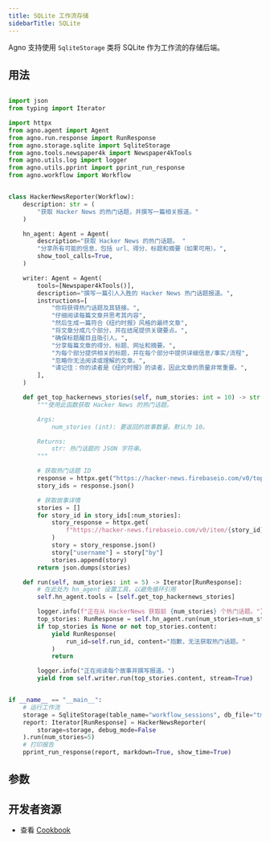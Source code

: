 ```yaml
---
title: SQLite 工作流存储
sidebarTitle: SQLite
---
```


Agno 支持使用 `SqliteStorage` 类将 SQLite 作为工作流的存储后端。

## 用法

```python sqlite_storage_for_workflow

import json
from typing import Iterator

import httpx
from agno.agent import Agent
from agno.run.response import RunResponse
from agno.storage.sqlite import SqliteStorage
from agno.tools.newspaper4k import Newspaper4kTools
from agno.utils.log import logger
from agno.utils.pprint import pprint_run_response
from agno.workflow import Workflow


class HackerNewsReporter(Workflow):
    description: str = (
        "获取 Hacker News 的热门话题，并撰写一篇相关报道。"
    )

    hn_agent: Agent = Agent(
        description="获取 Hacker News 的热门话题。 "
        "分享所有可能的信息，包括 url、得分、标题和摘要（如果可用）。",
        show_tool_calls=True,
    )

    writer: Agent = Agent(
        tools=[Newspaper4kTools()],
        description="撰写一篇引人入胜的 Hacker News 热门话题报道。",
        instructions=[
            "你将获得热门话题及其链接。",
            "仔细阅读每篇文章并思考其内容",
            "然后生成一篇符合《纽约时报》风格的最终文章",
            "将文章分成几个部分，并在结尾提供关键要点。",
            "确保标题醒目且吸引人。",
            "分享每篇文章的得分、标题、网址和摘要。",
            "为每个部分提供相关的标题，并在每个部分中提供详细信息/事实/流程",
            "忽略你无法阅读或理解的文章。",
            "请记住：你的读者是《纽约时报》的读者，因此文章的质量非常重要。",
        ],
    )

    def get_top_hackernews_stories(self, num_stories: int = 10) -> str:
        """使用此函数获取 Hacker News 的热门话题。

        Args:
            num_stories (int): 要返回的故事数量。默认为 10。

        Returns:
            str: 热门话题的 JSON 字符串。
        """

        # 获取热门话题 ID
        response = httpx.get("https://hacker-news.firebaseio.com/v0/topstories.json")
        story_ids = response.json()

        # 获取故事详情
        stories = []
        for story_id in story_ids[:num_stories]:
            story_response = httpx.get(
                f"https://hacker-news.firebaseio.com/v0/item/{story_id}.json"
            )
            story = story_response.json()
            story["username"] = story["by"]
            stories.append(story)
        return json.dumps(stories)

    def run(self, num_stories: int = 5) -> Iterator[RunResponse]:
        # 在此处为 hn_agent 设置工具，以避免循环引用
        self.hn_agent.tools = [self.get_top_hackernews_stories]

        logger.info(f"正在从 HackerNews 获取前 {num_stories} 个热门话题。")
        top_stories: RunResponse = self.hn_agent.run(num_stories=num_stories)
        if top_stories is None or not top_stories.content:
            yield RunResponse(
                run_id=self.run_id, content="抱歉，无法获取热门话题。"
            )
            return

        logger.info("正在阅读每个故事并撰写报道。")
        yield from self.writer.run(top_stories.content, stream=True)


if __name__ == "__main__":
    # 运行工作流
    storage = SqliteStorage(table_name="workflow_sessions", db_file="tmp/data.db")
    report: Iterator[RunResponse] = HackerNewsReporter(
        storage=storage, debug_mode=False
    ).run(num_stories=5)
    # 打印报告
    pprint_run_response(report, markdown=True, show_time=True)
```

## 参数

<Snippet file="workflow-storage-sqlite-params.mdx" />

## 开发者资源

- 查看 [Cookbook](https://github.com/agno-agi/agno/blob/main/cookbook/storage/sqllite_storage/sqlite_storage_for_workflow.py)